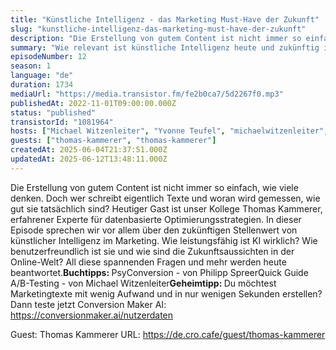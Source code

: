 ```yaml
---
title: "Künstliche Intelligenz - das Marketing Must-Have der Zukunft"
slug: "kunstliche-intelligenz-das-marketing-must-have-der-zukunft"
description: "Die Erstellung von gutem Content ist nicht immer so einfach, wie viele denken. Doch wer schreibt eigentlich Texte und woran wird gemessen, wie gut sie tatsächlich sind? Heutiger Gast ist unser Kollege Thomas Kammerer, erfahrener Experte für datenbasierte Optimierungsstrategien. In dieser Episode sprechen wir vor allem über den zukünftigen Stellenwert von künstlicher Intelligenz im Marketing. Wie leistungsfähig ist KI wirklich? Wie benutzerfreundlich ist sie und wie sind die Zukunftsaussichten in der Online-Welt? All diese spannenden Fragen und mehr werden heute beantwortet.<strong>Buchtipps: </strong>PsyConversion - von Philipp SpreerQuick Guide A/B-Testing - von Michael Witzenleiter<strong>Geheimtipp: </strong>Du möchtest Marketingtexte mit wenig Aufwand und in nur wenigen Sekunden erstellen? Dann teste jetzt Conversion Maker AI: <a href=\"https://conversionmaker.ai/nutzerdaten\">https://conversionmaker.ai/nutzerdaten</a>\n\n\n\n<!-- GUESTS START -->\nGuest: Thomas Kammerer\nURL: https://de.cro.cafe/guest/thomas-kammerer\n<!-- GUESTS END -->"
summary: "Wie relevant ist künstliche Intelligenz heute und zukünftig in der Marketingwelt? Darüber sprechen wir mit Thomas Kammerer in unserer neuesten Folge."
episodeNumber: 12
season: 1
language: "de"
duration: 1734
mediaUrl: "https://media.transistor.fm/fe2b0ca7/5d2267f0.mp3"
publishedAt: 2022-11-01T09:00:00.000Z
status: "published"
transistorId: "1081964"
hosts: ["Michael Witzenleiter", "Yvonne Teufel", "michaelwitzenleiter", "yvonneteufel"]
guests: ["thomas-kammerer", "thomas-kammerer"]
createdAt: 2025-06-04T21:37:51.000Z
updatedAt: 2025-06-12T13:48:11.000Z
---
```


Die Erstellung von gutem Content ist nicht immer so einfach, wie viele denken. Doch wer schreibt eigentlich Texte und woran wird gemessen, wie gut sie tatsächlich sind? Heutiger Gast ist unser Kollege Thomas Kammerer, erfahrener Experte für datenbasierte Optimierungsstrategien. In dieser Episode sprechen wir vor allem über den zukünftigen Stellenwert von künstlicher Intelligenz im Marketing. Wie leistungsfähig ist KI wirklich? Wie benutzerfreundlich ist sie und wie sind die Zukunftsaussichten in der Online-Welt? All diese spannenden Fragen und mehr werden heute beantwortet.<strong>Buchtipps: </strong>PsyConversion - von Philipp SpreerQuick Guide A/B-Testing - von Michael Witzenleiter<strong>Geheimtipp: </strong>Du möchtest Marketingtexte mit wenig Aufwand und in nur wenigen Sekunden erstellen? Dann teste jetzt Conversion Maker AI: <a href="https://conversionmaker.ai/nutzerdaten">https://conversionmaker.ai/nutzerdaten</a>



<!-- GUESTS START -->
Guest: Thomas Kammerer
URL: https://de.cro.cafe/guest/thomas-kammerer
<!-- GUESTS END -->
